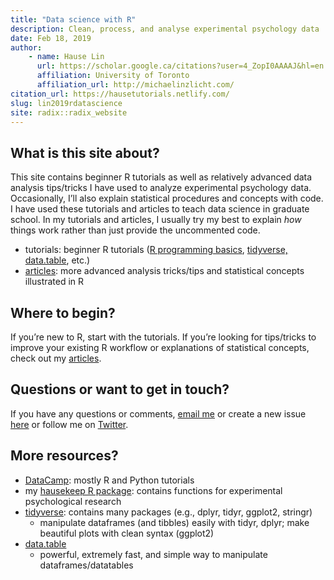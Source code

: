 ```yaml
---
title: "Data science with R"
description: Clean, process, and analyse experimental psychology data
date: Feb 18, 2019
author:
    - name: Hause Lin
      url: https://scholar.google.ca/citations?user=4_ZopI0AAAAJ&hl=en
      affiliation: University of Toronto
      affiliation_url: http://michaelinzlicht.com/
citation_url: https://hausetutorials.netlify.com/
slug: lin2019rdatascience
site: radix::radix_website
---
```


## What is this site about? 

This site contains beginner R tutorials as well as relatively advanced data analysis tips/tricks I have used to analyze experimental psychology data. Occasionally, I'll also explain statistical procedures and concepts with code. I have used these tutorials and articles to teach data science in graduate school. In my tutorials and articles, I usually try my best to explain *how* things work rather than just provide the uncommented code. 

* tutorials: beginner R tutorials ([R programming basics](0001_rbasics.html), [tidyverse, data.table](0002_tidyverse_datatable.html), etc.)
* [articles](articles.html): more advanced analysis tricks/tips and statistical concepts illustrated in R

## Where to begin?

If you're new to R, start with the tutorials. If you're looking for tips/tricks to improve your existing R workflow or explanations of statistical concepts, check out my [articles](articles.html).

## Questions or want to get in touch?

If you have any questions or comments, [email me](mailto:hauselin@gmail.com) or create a new issue [here](https://github.com/hauselin/rtutorialsite/issues) or follow me on [Twitter](https://twitter.com/hauselin). 

## More resources?

* [DataCamp](http://datacamp.com/): mostly R and Python tutorials
* my [hausekeep R package](https://hauselin.github.io/hausekeep/): contains functions for experimental psychological research
* [tidyverse](https://www.tidyverse.org/): contains many packages (e.g., dplyr, tidyr, ggplot2, stringr)
    * manipulate dataframes (and tibbles) easily with tidyr, dplyr; make beautiful plots with clean syntax (ggplot2)
* [data.table](https://cran.r-project.org/web/packages/data.table/vignettes/datatable-intro.html)
    * powerful, extremely fast, and simple way to manipulate dataframes/datatables
